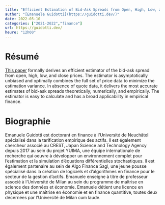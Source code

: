 ```yaml
---
title: "Efficient Estimation of Bid-Ask Spreads from Open, High, Low, and Close Prices"
author: "[Emanuele Guidotti](https://guidotti.dev/)"
date: 2022-05-10
categories: ["2021-2022","finance"]
url: https://guidotti.dev/
heure: "12h00"
---
```


# Résumé

[This paper](https://papers.ssrn.com/sol3/papers.cfm?abstract_id=3892335) formally derives an efficient estimator of the bid-ask spread from open, high, low, and close prices. The estimator is asymptotically unbiased and optimally combines the full set of price data to minimize the estimation variance. In absence of quote data, it delivers the most accurate estimates of bid-ask spreads theoretically, numerically, and empirically. The estimator is easy to calculate and has a broad applicability in empirical finance. 

# Biographie

Emanuele Guidotti est doctorant en finance à l'Université de Neuchâtel spécialisé dans la tarification empirique des actifs. Il est également chercheur associé au CREST, Japan Science and Technology Agency depuis 2017 au sein du projet YUIMA, une équipe internationale de recherche qui oeuvre à développer un environnement complet pour l'estimation et la simulation d'équations différentielles stochastiques. Il est également partenaire au sein de Algo Finance Sagl, une jeune pousse spécialisé dans la création de logiciels et d'algorithmes en finance pour le secteur de la gestion d'actifs. Emanuele enseigne à titre de professeur associé à l'Université de Milan au sein du programme de maîtrise en science des données et économie. Emanuele détient une licence en physique et une maîtrise en économie et en finance quantitive, toutes deux décernées par l'Université de Milan cum laude.

